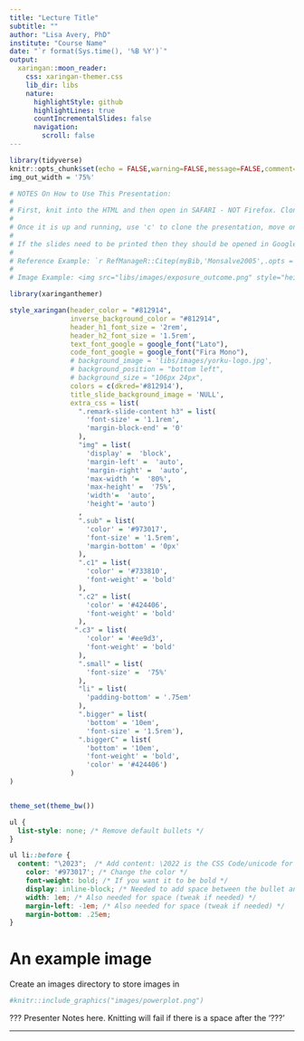 ```yaml
---
title: "Lecture Title"
subtitle: ""
author: "Lisa Avery, PhD"
institute: "Course Name"
date: "`r format(Sys.time(), '%B %Y')`"
output:
  xaringan::moon_reader:
    css: xaringan-themer.css
    lib_dir: libs
    nature:
      highlightStyle: github 
      highlightLines: true
      countIncrementalSlides: false
      navigation:
        scroll: false
---
```



```r
library(tidyverse)
knitr::opts_chunk$set(echo = FALSE,warning=FALSE,message=FALSE,comment='')
img_out_width = '75%'
```

```r
# NOTES On How to Use This Presentation:
# 
# First, knit into the HTML and then open in SAFARI - NOT Firefox. Cloning screens does not work on Firefox
# 
# Once it is up and running, use 'c' to clone the presentation, move one presentation to another screen and press p to enter presenter mode.
# 
# If the slides need to be printed then they should be opened in Google's Chrome and printed from there - inverse slides won't look good
# 
# Reference Example: `r RefManageR::Citep(myBib,'Monsalve2005',.opts = list(cite.style = "numeric"))`
# 
# Image Example: <img src="libs/images/exposure_outcome.png" style="height:250'>


```


```r
library(xaringanthemer)

style_xaringan(header_color = "#812914",
               inverse_background_color = "#812914",
               header_h1_font_size = '2rem',
               header_h2_font_size = '1.5rem',
               text_font_google = google_font("Lato"),
               code_font_google = google_font("Fira Mono"),
               # background_image = 'libs/images/yorku-logo.jpg',
               # background_position = "bottom left",
               # background_size = "106px 24px",
               colors = c(dkred='#812914'),
               title_slide_background_image = 'NULL',
               extra_css = list(
                 ".remark-slide-content h3" = list(
                   'font-size' = '1.1rem',
                   'margin-block-end' = '0'
                 ),
                 "img" = list(
                   'display' =  'block', 
                   'margin-left' =  'auto', 
                   'margin-right' =  'auto', 
                   'max-width '=  '80%', 
                   'max-height' =  '75%',
                   'width'=  'auto',
                   'height'= 'auto')
                 ,
                 ".sub" = list(
                   'color' = '#973017',
                   'font-size' = '1.5rem',
                   'margin-bottom' = '0px'
                 ),
                 ".c1" = list(
                   'color' = '#733810',
                   'font-weight' = 'bold'
                 ),
                 ".c2" = list(
                   'color' = '#424406',
                   'font-weight' = 'bold'
                 ),
                ".c3" = list(
                   'color' = '#ee9d3',
                   'font-weight' = 'bold'
                 ),
                 ".small" = list(
                   'font-size' =  '75%'
                 ),
                 "li" = list(
                   'padding-bottom' = '.75em'
                 ),
                 ".bigger" = list(
                   'bottom' = '10em',
                   'font-size' = '1.5rem'),
                 ".biggerC" = list(
                   'bottom' = '10em',
                   'font-weight' = 'bold',
                   'color' = '#424406')
               )
)


theme_set(theme_bw())
```

```css
ul {
  list-style: none; /* Remove default bullets */
}

ul li::before {
  content: "\2023";  /* Add content: \2022 is the CSS Code/unicode for a bullet */
    color: '#973017'; /* Change the color */
    font-weight: bold; /* If you want it to be bold */
    display: inline-block; /* Needed to add space between the bullet and the text */ 
    width: 1em; /* Also needed for space (tweak if needed) */
    margin-left: -1em; /* Also needed for space (tweak if needed) */
    margin-bottom: .25em;
}
```


# An example image

Create an images directory to store images in

```r
#knitr::include_graphics("images/powerplot.png")

```

???
Presenter Notes here. Knitting will fail if there is a space after the '???'

---

